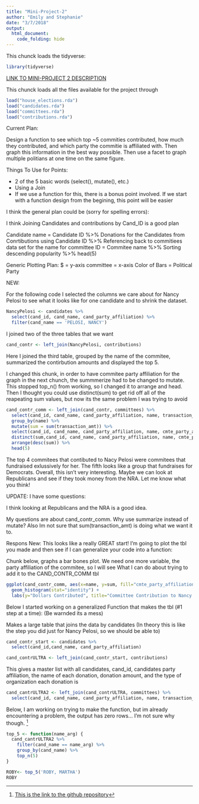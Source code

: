 ```yaml
---
title: "Mini-Project-2"
author: "Emily and Stephanie"
date: "3/7/2018"
output: 
  html_document:
    code_folding: hide
---
```


This chunck loads the tidyverse:
```r
library(tidyverse)
```

[LINK TO MINI-PROJECT 2 DESCRIPTION](https://beanumber.github.io/sds192/mod_data.html)

This chunck loads all the files available for the project through 
```r
load("house_elections.rda")
load("candidates.rda")
load("committees.rda")
load("contributions.rda")
```


Current Plan:

Design a function to see which top ~5 commities contributed, how much they contributed, and which party the commitie is affiliated with.  Then graph this information in the best way possible.  Then use a facet to graph multiple politians at one time on the same figure.  


Things To Use for Points:

* 2 of the 5 basic words (select(),  mutate(), etc.)
* Using a Join 
* If we use a function for this, there is a bonus point involved.  If we start with a function design from the begining, this point will be easier 





I think the general plan could be (sorry for spelling errors):

I think Joining Candidates and contributions by Cand_ID is a good plan 

Candidate name = Candidate ID  %>%
Donations for the Candidates from Conrtibutions using Candidate ID  %>%
Referencing back to commitiees data set for the name for committee ID = Commitee name %>%
Sorting descending popularity %>%
head(5)

Generic Plotting Plan:
$ = y-axis
committee = x-axis 
Color of Bars = Political Party 

NEW:


For the following code I selected the columns we care about for Nancy Pelosi to see what it looks like for one candidate and to shrink the dataset.

```r
NancyPelosi <- candidates %>%
  select(cand_id, cand_name, cand_party_affiliation) %>%
  filter(cand_name == 'PELOSI, NANCY')
```

I joined two of the three tables that we want

```r
cand_contr <- left_join(NancyPelosi, contributions)
```

Here I joined the third table, grouped by the name of the commitee, summarized the contirbution amounts and displayed the top 5.


I changed this chunk, in order to have commitee party affiliation for the graph in the next chunch, the summmerize had to be changed to mutate.  This stopped top_n() from working, so I changed it to arrange and head.  Then I thought you could use distinct(sum) to get rid off all of the reapeating sum values, but now its the same problem I was trying to avoid 


```r
cand_contr_comm <- left_join(cand_contr, committees) %>%
  select(cand_id, cand_name, cand_party_affiliation, name, transaction_amt, cmte_party_affiliation) %>%
  group_by(name) %>%
  mutate(sum = sum(transaction_amt)) %>%
  select(cand_id, cand_name, cand_party_affiliation, name, cmte_party_affiliation, sum) %>%
  distinct(sum,cand_id, cand_name, cand_party_affiliation, name, cmte_party_affiliation) %>%
  arrange(desc(sum)) %>%
  head(5)
```




The top 4 commitees that contibuted to Nacy Pelosi were commitees that fundraised exlussively for her.  The fifth looks like a group that fundraises for Democrats.  Overall, this isn't very interesting.  Maybe we can look at Republicans and see if they took money from the NRA.  Let me know what you think!  




UPDATE: I have some questions:

I think looking at Republicans and the NRA is a good idea.

My questions are about cand_contr_comm.  Why use summarize instead of mutate? Also Im not sure that sum(transaction_amt) is doing what we want it to.




Respons New:
This looks like a really GREAT start! I'm going to plot the tbl you made and then see if I can generalize your code into a function:

Chunk below, graphs a bar bones plot.  We need one more variable, the party affiliation of the commitee, so I will see What I can do about trying to add it to the CAND_CONTR_COMM tbl
```r
ggplot(cand_contr_comm, aes(x=name, y=sum, fill="cmte_party_affiliation"))+
  geom_histogram(stat="identity") + 
  labs(y="Dollars Contributed", title="Committee Contribution to Nancy Pelosi")
```






Below I started working on a generalized Function that makes the tbl (#1 step at a time):
(Be warnded its a mess)

Makes a large table that joins the data by candidates (In theory this is like the step you did just for Nancy Pelosi, so we should be able to)

```r
cand_contr_start <- candidates %>%
  select(cand_id,cand_name, cand_party_affiliation)
```



```r
cand_contrULTRA <- left_join(cand_contr_start, contributions) 
```

This gives a master list with all candidates, cand_id, candidates party affiliation, the name of each donation, donation amount, and the type of organization each donation is 
```r
cand_cantrULTRA2 <- left_join(cand_contrULTRA, committees) %>%
  select(cand_id, cand_name, cand_party_affiliation, name, transaction_amt, entity_type, cmte_party_affiliation)
```



Below, I am working on trying to make the function, but im already encountering a problem, the output has zero rows... I'm not sure why though. 
[^1]
```r
top_5 <- function(name_arg) {
  cand_cantrULTRA2 %>%
    filter(cand_name == name_arg) %>%
    group_by(cand_name) %>%
    top_n(5)
}

ROBY<- top_5('ROBY, MARTHA')
ROBY
```



[^1]: [This is the link to the github repository](https://github.com/EmilyGrote/sds192-mp2.git)


